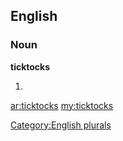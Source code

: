==English==

===Noun===
'''ticktocks'''

# {{plural of|[[ticktock]]}}

[[Category:English plurals]]

[[ar:ticktocks]]
[[my:ticktocks]]